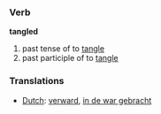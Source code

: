 === Verb ===

'''tangled'''

# past tense of to [[tangle]]
# past participle of to [[tangle]]

=== Translations ===
*[[Dutch]]: [[verward]], [[in de war gebracht]]